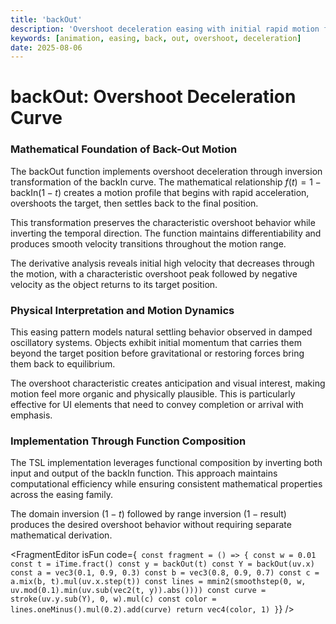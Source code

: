 ```yaml
---
title: 'backOut'
description: 'Overshoot deceleration easing with initial rapid motion followed by overshoot and settle behavior'
keywords: [animation, easing, back, out, overshoot, deceleration]
date: 2025-08-06
---
```



# backOut: Overshoot Deceleration Curve

### Mathematical Foundation of Back-Out Motion

The backOut function implements overshoot deceleration through inversion transformation of the backIn curve. The mathematical relationship $f(t) = 1 - \text{backIn}(1-t)$ creates a motion profile that begins with rapid acceleration, overshoots the target, then settles back to the final position.

This transformation preserves the characteristic overshoot behavior while inverting the temporal direction. The function maintains differentiability and produces smooth velocity transitions throughout the motion range.

The derivative analysis reveals initial high velocity that decreases through the motion, with a characteristic overshoot peak followed by negative velocity as the object returns to its target position.

### Physical Interpretation and Motion Dynamics

This easing pattern models natural settling behavior observed in damped oscillatory systems. Objects exhibit initial momentum that carries them beyond the target position before gravitational or restoring forces bring them back to equilibrium.

The overshoot characteristic creates anticipation and visual interest, making motion feel more organic and physically plausible. This is particularly effective for UI elements that need to convey completion or arrival with emphasis.

### Implementation Through Function Composition

The TSL implementation leverages functional composition by inverting both input and output of the backIn function. This approach maintains computational efficiency while ensuring consistent mathematical properties across the easing family.

The domain inversion $(1-t)$ followed by range inversion $(1-\text{result})$ produces the desired overshoot behavior without requiring separate mathematical derivation.

<FragmentEditor
        isFun
        code={`
const fragment = () => {
    const w = 0.01
    const t = iTime.fract()
    const y = backOut(t)
    const Y = backOut(uv.x)
    const a = vec3(0.1, 0.9, 0.3)
    const b = vec3(0.8, 0.9, 0.7)
    const c = a.mix(b, t).mul(uv.x.step(t))
    const lines = mmin2(smoothstep(0, w, uv.mod(0.1).min(uv.sub(vec2(t, y)).abs())))
    const curve = stroke(uv.y.sub(Y), 0, w).mul(c)
    const color = lines.oneMinus().mul(0.2).add(curve)
    return vec4(color, 1)
}`}
/>
